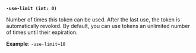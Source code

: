 <a id="token-use-limit" />

**`-use-limit (int: 0)`**

Number of times this token can be used. After the last use, the token is 
automatically revoked. By default, you can use tokens an unlimited number of 
times until their expiration.

**Example**: `-use-limit=10`
